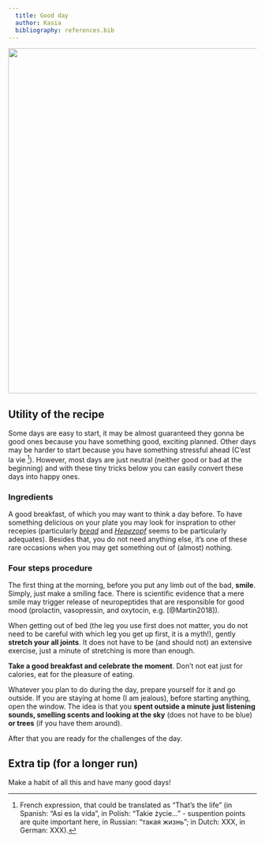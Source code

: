 ```yaml
---
  title: Good day
  author: Kasia
  bibliography: references.bib
---
```


![](images/good_day.jpeg){width="700"}

::: {.callout-note appearance="simple" icon="false"}
## Utility of the recipe

Some days are easy to start, it may be almost guaranteed they gonna be good ones because you have something good, exciting planned. Other days may be harder to start because you have something stressful ahead (C'est la vie [^1]). However, most days are just neutral (neither good or bad at the beginning) and with these tiny tricks below you can easily convert these days into happy ones.
:::

[^1]: French expression, that could be translated as "That's the life" (in Spanish: "Asi es la vida", in Polish: "Takie życie..." - suspention points are quite important here, in Russian: "такая жизнь"; in Dutch: XXX, in German: XXX).

### Ingredients

A good breakfast, of which you may want to think a day before. To have something delicious on your plate you may look for inspration to other recepies (particularly [*bread*](https://n2g-recipes-2024.claude-apps.com/recipes/Homemade-bread.html) and [*Hepezopf*](https://n2g-recipes-2024.claude-apps.com/recipes/Hefezopf.html) seems to be particularly adequates). Besides that, you do not need anything else, it's one of these rare occasions when you may get something out of (almost) nothing.

### Four steps procedure

The first thing at the morning, before you put any limb out of the bad, **smile**. Simply, just make a smiling face. There is scientific evidence that a mere smile may trigger release of neuropeptides that are responsible for good mood (prolactin, vasopressin, and oxytocin, e.g. [@Martin2018]).

When getting out of bed (the leg you use first does not matter, you do not need to be careful with which leg you get up first, it is a myth!), gently **stretch your all joints**. It does not have to be (and should not) an extensive exercise, just a minute of stretching is more than enough.

**Take a good breakfast and celebrate the moment**. Don't not eat just for calories, eat for the pleasure of eating.

Whatever you plan to do during the day, prepare yourself for it and go outside. If you are staying at home (I am jealous), before starting anything, open the window. The idea is that you **spent outside a minute** **just listening sounds, smelling scents and looking at the sky** (does not have to be blue) **or trees** (if you have them around).

After that you are ready for the challenges of the day.

::: {.callout-tip appearance="simple"}
## Extra tip (for a longer run)

Make a habit of all this and have many good days!
:::
